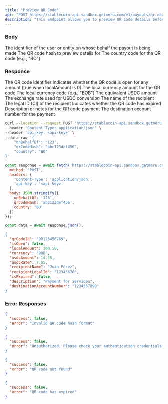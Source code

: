 ```yaml
---
title: "Preview QR Code"
api: "POST https://stablecoin-api.sandbox.getmeru.com/v1/payouts/qr-codes/preview"
description: "This endpoint allows you to preview QR code details before processing a payout"
---
```


### Body

<ParamField body="onBehalfOf" type="string" required>
  The identifier of the user or entity on whose behalf the payout is being made
</ParamField>

<ParamField body="qrCodeHash" type="string" required>
  The QR code hash to preview details for
</ParamField>

<ParamField body="country" type="string" required>
  The country code for the QR code (e.g., "BO")
</ParamField>

### Response

<ResponseField name="qrCodeId" type="string">
  The QR code identifier
</ResponseField>

<ResponseField name="isOpen" type="boolean">
  Indicates whether the QR code is open for any amount (true when localAmount is 0)
</ResponseField>

<ResponseField name="localAmount" type="number">
  The local currency amount for the QR code
</ResponseField>

<ResponseField name="currency" type="string">
  The local currency code (e.g., "BOB")
</ResponseField>

<ResponseField name="usdcAmount" type="number">
  The equivalent USDC amount
</ResponseField>

<ResponseField name="usdcRate" type="number">
  The exchange rate used for USDC conversion
</ResponseField>

<ResponseField name="recipientName" type="string">
  The name of the recipient
</ResponseField>

<ResponseField name="recipientLegalId" type="string">
  The legal ID (CI) of the recipient
</ResponseField>


<ResponseField name="isExpired" type="boolean">
  Indicates whether the QR code has expired
</ResponseField>

<ResponseField name="description" type="string">
  Description or notes for the QR code payment
</ResponseField>

<ResponseField name="destinationAccountNumber" type="string">
  The destination account number for the payment
</ResponseField>

<RequestExample>

```bash cURL
curl --location --request POST 'https://stablecoin-api.sandbox.getmeru.com/v1/payouts/qr-codes/preview' \
--header 'Content-Type: application/json' \
--header 'api-key: <api-key>' \
--data-raw '{
    "onBehalfOf": "123",
    "qrCodeHash": "abc123def456",
    "country": "BO"
}'
```

```js Javascript
const response = await fetch('https://stablecoin-api.sandbox.getmeru.com/v1/payouts/qr-codes/preview', {
  method: 'POST',
  headers: {
    'Content-Type': 'application/json',
    'api-key': '<api-key>'
  },
  body: JSON.stringify({
    onBehalfOf: '123',
    qrCodeHash: 'abc123def456',
    country: 'BO'
  })
});

const data = await response.json();
```

</RequestExample>

<ResponseExample>

```json 200
{
  "qrCodeId": "QR123456789",
  "isOpen": false,
  "localAmount": 100.50,
  "currency": "BOB",
  "usdcAmount": 14.25,
  "usdcRate": 7.05,
  "recipientName": "Juan Pérez",
  "recipientLegalId": "12345678",
  "isExpired": false,
  "description": "Payment for services",
  "destinationAccountNumber": "1234567890"
}
```

</ResponseExample>

### Error Responses

<ResponseExample>

```json 400
{
  "success": false,
  "error": "Invalid QR code hash format"
}
```

```json 401
{
  "success": false,
  "error": "Unauthorized. Please check your authentication credentials."
}
```

```json 404
{
  "success": false,
  "error": "QR code not found"
}
```

```json 410
{
  "success": false,
  "error": "QR code has expired"
}
```

</ResponseExample>
